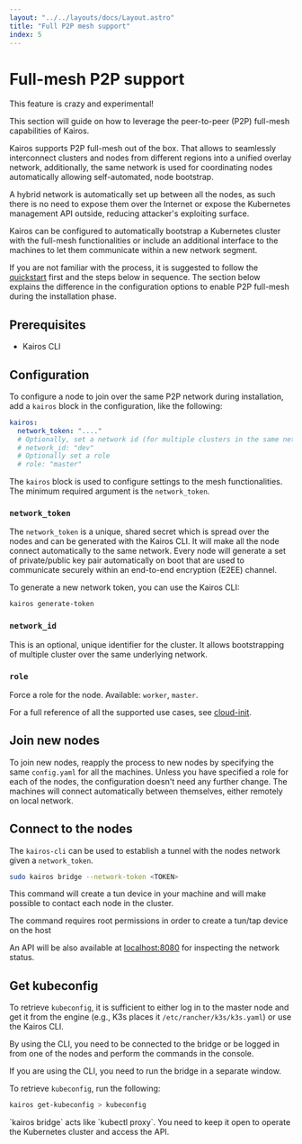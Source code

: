 ```yaml
---
layout: "../../layouts/docs/Layout.astro"
title: "Full P2P mesh support"
index: 5
---
```



# Full-mesh P2P support

<Info>
This feature is crazy and experimental!
</Info>

This section will guide on how to leverage the peer-to-peer (P2P) full-mesh capabilities of Kairos.

Kairos supports P2P full-mesh out of the box. That allows to seamlessly interconnect clusters and nodes from different regions into a unified overlay network, additionally, the same network is used for coordinating nodes automatically allowing self-automated, node bootstrap.

A hybrid network is automatically set up between all the nodes, as such there is no need to expose them over the Internet or expose the Kubernetes management API outside, reducing attacker's exploiting surface.

Kairos can be configured to automatically bootstrap a Kubernetes cluster with the full-mesh functionalities or include an additional interface to the machines to let them communicate within a new network segment.

If you are not familiar with the process, it is suggested to follow the [quickstart](/quickstart/installation) first and the steps below in sequence.
The section below explains the difference in the configuration options to enable P2P full-mesh during the installation phase.

## Prerequisites

- Kairos CLI

## Configuration

To configure a node to join over the same P2P network during installation, add a `kairos` block in the configuration, like the following:

```yaml
kairos:
  network_token: "...."
  # Optionally, set a network id (for multiple clusters in the same network)
  # network_id: "dev"
  # Optionally set a role
  # role: "master"
```

The `kairos` block is used to configure settings to the mesh functionalities. The minimum required argument is the `network_token`.

### `network_token`

The `network_token` is a unique, shared secret which is spread over the nodes and can be generated with the Kairos CLI.
It will make all the node connect automatically to the same network. Every node will generate a set of private/public key pair automatically on boot that are used to communicate securely within an end-to-end encryption (E2EE) channel.

To generate a new network token, you can use the Kairos CLI:

```bash
kairos generate-token
```

### `network_id`

This is an optional, unique identifier for the cluster. It allows bootstrapping of multiple cluster over the same underlying network.

### `role`

Force a role for the node. Available: `worker`, `master`.

For a full reference of all the supported use cases, see [cloud-init](https://rancher.github.io/elemental-toolkit/docs/reference/cloud_init/).

## Join new nodes

To join new nodes, reapply the process to new nodes by specifying the same `config.yaml` for all the machines. Unless you have specified a role for each of the nodes, the configuration doesn't need any further change. The machines will connect automatically between themselves, either remotely on local network.

## Connect to the nodes

The `kairos-cli` can be used to establish a tunnel with the nodes network given a `network_token`.

```bash
sudo kairos bridge --network-token <TOKEN>
```

This command will create a tun device in your machine and will make possible to contact each node in the cluster.

<Info>
The command requires root permissions in order to create a tun/tap device on the host
</Info>

An API will be also available at [localhost:8080](http://localhost:8080) for inspecting the network status.

## Get kubeconfig

To retrieve `kubeconfig`, it is sufficient to either log in to the master node and get it from the engine (e.g., K3s places it `/etc/rancher/k3s/k3s.yaml`) or use the Kairos CLI.

By using the CLI, you need to be connected to the bridge or be logged in from one of the nodes and perform the commands in the console.

If you are using the CLI, you need to run the bridge in a separate window.

To retrieve `kubeconfig`, run the following:

```bash
kairos get-kubeconfig > kubeconfig
```

<Info>
`kairos bridge` acts like `kubectl proxy`. You need to keep it open to operate the Kubernetes cluster and access the API.
</Info>
